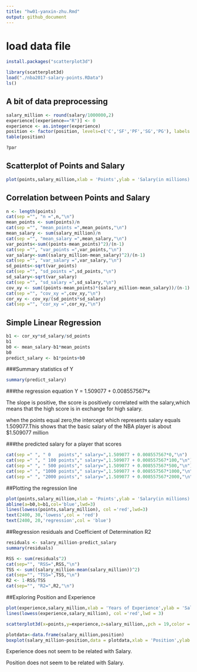 ```yaml
---
title: "hw01-yanxin-zhu.Rmd"
output: github_document
---
```

# load data file
```r
install.packages("scatterplot3d")
```

```r
library(scatterplot3d)
load("./nba2017-salary-points.RData")
ls()
```
## A bit of data preprocessing
```r
salary_million <- round(salary/1000000,2)
experience[(experience=="R")] <- 0
experience <- as.integer(experience)
position <- factor(position, levels=c('C','SF','PF','SG','PG'), labels = c( 'center','small_fwd','power_fwd','shoot_guard','point_guard'))
table(position)
```
```r
?par
```


## Scatterplot of Points and Salary

```r
plot(points,salary_million,xlab = 'Points',ylab = 'Salary(in millions)',main = "Scatterplot of Points and Salary",cex = 1,pch = 19,col = 'coral')
```

## Correlation between Points and Salary
```r
n <- length(points)
cat(sep ="", "n =",n,"\n")
mean_points <- sum(points)/n
cat(sep ="", "mean_points =",mean_points,"\n")
mean_salary <- sum(salary_million)/n
cat(sep ="", "mean_salary =",mean_salary,"\n")
var_points<-sum((points-mean_points)^2)/(n-1)
cat(sep ="", "var_points =",var_points,"\n")
var_salary<-sum((salary_million-mean_salary)^2)/(n-1)
cat(sep ="", "var_salary =",var_salary,"\n")
sd_points<-sqrt(var_points)
cat(sep ="", "sd_points =",sd_points,"\n")
sd_salary<-sqrt(var_salary)
cat(sep ="", "sd_salary =",sd_salary,"\n")
cov_xy <- sum((points-mean_points)*(salary_million-mean_salary))/(n-1)
cat(sep ="", "cov_xy =",cov_xy,"\n")
cor_xy <- cov_xy/(sd_points*sd_salary)
cat(sep ="", "cor_xy =",cor_xy,"\n")
```


## Simple Linear Regression
```r
b1 <- cor_xy*sd_salary/sd_points
b1
b0 <- mean_salary-b1*mean_points
b0
predict_salary <- b1*points+b0
```
###Summary statistics of Y
```r
summary(predict_salary)
```
###the regression equation
Y = 1.509077 + 0.008557567*x

The slope is positive, the score is positively correlated with the salary,which means that the high score is in exchange for high salary.

when the points equal zero,the intercept which represents salary equals 1.509077.This shows that the basic salary of the NBA player is about $1.509077 million

###the predicted salary for a player that scores
```r
cat(sep =" ", " 0   points"," salary=",1.509077 + 0.008557567*0,"\n")
cat(sep =" ", " 100 points"," salary=",1.509077 + 0.008557567*100,"\n")
cat(sep =" ", " 500 points"," salary=",1.509077 + 0.008557567*500,"\n")
cat(sep =" ", "1000 points"," salary=",1.509077 + 0.008557567*1000,"\n")
cat(sep =" ", "2000 points"," salary=",1.509077 + 0.008557567*2000,"\n")
```
##Plotting the regression line
```r
plot(points,salary_million,xlab = 'Points',ylab = 'Salary(in millions)',main = "Scatterplot of Points and Salary",cex=1,pch=19)
abline(a=b0,b=b1,col='blue',lwd=3)
lines(lowess(points,salary_million), col ='red',lwd=3)
text(2400, 30,'lowess',col = 'red')
text(2400, 20,'regression',col = 'blue')
```

##Regression residuals and Coefficient of Determination R2
```r
residuals <- salary_million-predict_salary
summary(residuals)
```

```r
RSS <- sum(residuals^2)
cat(sep="", "RSS=",RSS,"\n")
TSS <- sum((salary_million-mean(salary_million))^2)
cat(sep="", "TSS=",TSS,"\n")
R2 <- 1-RSS/TSS
cat(sep="", "R2=",R2,"\n")
```
##Exploring Position and Experience
```r
plot(experience,salary_million,xlab = 'Years of Experience',ylab = 'Salary(in millions)',main = "Scatterplot with lowess smooth",cex = 1,pch = 19)
lines(lowess(experience,salary_million), col ='red',lwd = 3)
```

```r
scatterplot3d(x=points,y=experience,z=salary_million,,pch = 19,color ='coral',main='3D Scatterplot')
```

```r
plotdata<-data.frame(salary_million,position)
boxplot(salary_million~position,data = plotdata,xlab = 'Position',ylab ='Salary(in millions)')
```




Experience does not seem to be related with Salary.

Position does not seem to be related with Salary.
